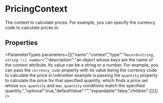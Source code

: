 
# PricingContext

The context to calculate prices. For example, you can specify the currency code to calculate prices in.

## Properties

<ParameterTypes parameters={[{"name":"context","type":"`Record<string, string \\| number>`","description":"an object whose keys are the name of the context attribute. Its value can be a string or a number. For example, you can pass the `currency_code` property with its value being the currency code to calculate the price in.\nAnother example is passing the `quantity` property to calculate the price for that specified quantity, which finds a price set whose `min_quantity` and `max_quantity` conditions match the specified quantity.","optional":true,"defaultValue":"","expandable":false,"children":[]}]} />
